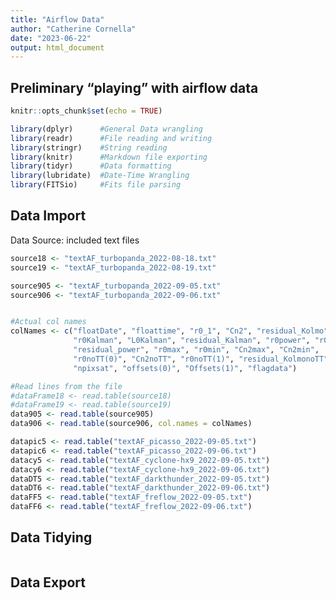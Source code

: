 ```yaml
---
title: "Airflow Data"
author: "Catherine Cornella"
date: "2023-06-22"
output: html_document
---
```


## Preliminary "playing" with airflow data

```r
knitr::opts_chunk$set(echo = TRUE)

library(dplyr)      #General Data wrangling
library(readr)      #File reading and writing
library(stringr)    #String reading
library(knitr)      #Markdown file exporting
library(tidyr)      #Data formatting
library(lubridate)  #Date-Time Wrangling
library(FITSio)     #Fits file parsing
```

## Data Import

Data Source: included text files

```r
source18 <- "textAF_turbopanda_2022-08-18.txt"
source19 <- "textAF_turbopanda_2022-08-19.txt"

source905 <- "textAF_turbopanda_2022-09-05.txt"
source906 <- "textAF_turbopanda_2022-09-06.txt"


#Actual col names
colNames <- c("floatDate", "floattime", "r0_1", "Cn2", "residual_Kolmo", 
              "r0Kalman", "L0Kalman", "residual_Kalman", "r0power", "r0expo", 
              "residual_power", "r0max", "r0min", "Cn2max", "Cn2min",
              "r0noTT(0)", "Cn2noTT", "r0noTT(1)", "residual_KolmonoTT", "imamax", 
              "npixsat", "offsets(0)", "Offsets(1)", "flagdata")

#Read lines from the file
#dataFrame18 <- read.table(source18)  
#dataFrame19 <- read.table(source19)
data905 <- read.table(source905)
data906 <- read.table(source906, col.names = colNames)

datapic5 <- read.table("textAF_picasso_2022-09-05.txt")
datapic6 <- read.table("textAF_picasso_2022-09-06.txt")
datacy5 <- read.table("textAF_cyclone-hx9_2022-09-05.txt")
datacy6 <- read.table("textAF_cyclone-hx9_2022-09-06.txt")
dataDT5 <- read.table("textAF_darkthunder_2022-09-05.txt")
dataDT6 <- read.table("textAF_darkthunder_2022-09-06.txt")
dataFF5 <- read.table("textAF_freflow_2022-09-05.txt")
dataFF6 <- read.table("textAF_freflow_2022-09-06.txt")
```



## Data Tidying

```r

```

## Data Export

``` r

```
